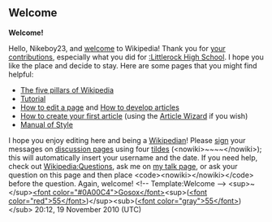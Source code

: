 <article id="29663926" title=User talk:Nikeboy23>
	<talkpage id="29663926" title="User talk:Nikeboy23">

== Welcome ==
'''Welcome!'''

Hello, Nikeboy23, and [[Wikipedia:Introduction|welcome]] to Wikipedia! Thank you for [[Special:Contributions/Nikeboy23|your contributions]], especially what you did for [[:Littlerock High School]]. I hope you like the place and decide to stay. Here are some pages that you might find helpful:
*[[Wikipedia:Five pillars|The five pillars of Wikipedia]]
*[[Wikipedia:Tutorial|Tutorial]]
*[[Wikipedia:How to edit a page|How to edit a page]] and [[Wikipedia:Article development|How to develop articles]]
*[[Wikipedia:Your first article|How to create your first article]] (using the [[Wikipedia:Article wizard|Article Wizard]] if you wish)
*[[Wikipedia:Manual of Style|Manual of Style]]
I hope you enjoy editing here and being a [[Wikipedia:Wikipedians|Wikipedian]]! Please [[Wikipedia:Signatures|sign]] your messages on [[Help:Using talk pages|discussion page]]s using four [[tilde]]s (&lt;nowiki&gt;~~~~&lt;/nowiki&gt;); this will automatically insert your username and the date. If you need help, check out [[Wikipedia:Questions]], ask me on [[user talk:Gosox5555|my talk page]], or ask your question on this page and then place &lt;code&gt;&lt;nowiki&gt;{{helpme}}&lt;/nowiki&gt;&lt;/code&gt; before the question. Again, welcome! &lt;!-- Template:Welcome --&gt; 
&lt;sup&gt;~&lt;/sup&gt;[[User:Gosox5555|&lt;font color=&quot;#0A00C4&quot;&gt;Gosox&lt;/font&gt;]]&lt;sup&gt;([[User_talk:Gosox5555|&lt;font color=&quot;red&quot;&gt;55&lt;/font&gt;]])&lt;/sup&gt;&lt;sub&gt;([[Special:Contributions/Gosox5555|&lt;font color=&quot;gray&quot;&gt;55&lt;/font&gt;]])&lt;/sub&gt; 20:12, 19 November 2010 (UTC)
	</talkpage>
</article>